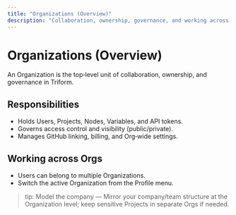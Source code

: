 ```yaml
---
title: "Organizations (Overview)"
description: "Collaboration, ownership, governance, and working across orgs"
---
```


# Organizations (Overview)

An Organization is the top‑level unit of collaboration, ownership, and governance in Triform.

## Responsibilities
- Holds Users, Projects, Nodes, Variables, and API tokens.
- Governs access control and visibility (public/private).
- Manages GitHub linking, billing, and Org‑wide settings.

## Working across Orgs
- Users can belong to multiple Organizations.
- Switch the active Organization from the Profile menu.

> tip: Model the company — Mirror your company/team structure at the Organization level; keep sensitive Projects in separate Orgs if needed.
